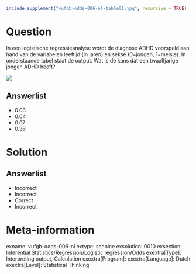 ```r
include_supplement("vufgb-odds-006-nl-table01.jpg", recursive = TRUE)
```

Question
========

In een logistische regressieanalyse wordt de diagnose ADHD voorspeld aan hand van de variabelen leeftijd (in jaren) en sekse (0=jongen, 1=meisje). In onderstaande tabel staat de output. Wat is de kans dat een twaalfjarige jongen ADHD heeft?

![](vufgb-odds-006-nl-table01.jpg)
  
Answerlist
----------
* 0.03
* 0.04
* 0.07
* 0.36


Solution
========

Answerlist
----------
* Incorrect
* Incorrect
* Correct
* Incorrect

Meta-information
================
exname: vufgb-odds-006-nl
extype: schoice
exsolution: 0010
exsection: Inferential Statistics/Regression/Logistic regression/Odds
exextra[Type]: Interpreting output, Calculation
exextra[Program]: 
exextra[Language]: Dutch
exextra[Level]: Statistical Thinking
